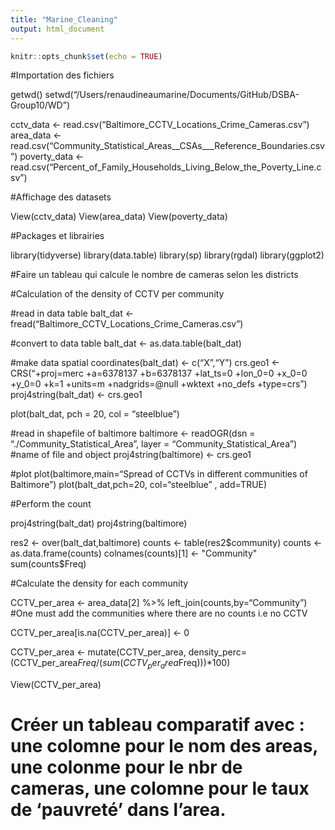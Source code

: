 ```yaml
---
title: "Marine_Cleaning"
output: html_document
---
```


```r
knitr::opts_chunk$set(echo = TRUE)
```

#Importation des fichiers

getwd()
setwd("/Users/renaudineaumarine/Documents/GitHub/DSBA-Group10/WD")

cctv_data <- read.csv("Baltimore_CCTV_Locations_Crime_Cameras.csv")
area_data <- read.csv("Community_Statistical_Areas__CSAs___Reference_Boundaries.csv")
poverty_data <- read.csv("Percent_of_Family_Households_Living_Below_the_Poverty_Line.csv")

#Affichage des datasets

View(cctv_data)
View(area_data)
View(poverty_data)


#Packages et librairies

library(tidyverse)
library(data.table)
library(sp)
library(rgdal)
library(ggplot2)


#Faire un tableau qui calcule le nombre de cameras selon les districts 

#Calculation of the density of CCTV per community

#read in data table
balt_dat <-  fread("Baltimore_CCTV_Locations_Crime_Cameras.csv")

#convert to data table
balt_dat <- as.data.table(balt_dat)

#make data spatial
coordinates(balt_dat) <-  c("X","Y")
crs.geo1 <-  CRS("+proj=merc +a=6378137 +b=6378137 +lat_ts=0 +lon_0=0 +x_0=0 +y_0=0 +k=1 +units=m +nadgrids=@null +wktext +no_defs +type=crs")
proj4string(balt_dat) <-  crs.geo1  

plot(balt_dat, pch = 20, col = "steelblue")

#read in shapefile of baltimore
baltimore <-  readOGR(dsn = "./Community_Statistical_Area", layer = "Community_Statistical_Area") #name of file and object
proj4string(baltimore) <- crs.geo1

#plot
plot(baltimore,main="Spread of CCTVs in different communities of Baltimore")
plot(balt_dat,pch=20, col="steelblue" , add=TRUE)

#Perform the count

proj4string(balt_dat)
proj4string(baltimore)

res2 <- over(balt_dat,baltimore)
counts <- table(res2$community)
counts <- as.data.frame(counts)
colnames(counts)[1] <- "Community"
sum(counts$Freq)

#Calculate the density for each community

CCTV_per_area <- area_data[2] %>% 
  left_join(counts,by="Community") #One must add the communities where there are no counts i.e no CCTV

CCTV_per_area[is.na(CCTV_per_area)] <- 0

CCTV_per_area <- mutate(CCTV_per_area, density_perc=(CCTV_per_area$Freq/(sum(CCTV_per_area$Freq)))*100)

View(CCTV_per_area)


# Créer un tableau comparatif avec : une colomne pour le nom des areas, une colonme pour le nbr de cameras, une colomne pour le taux de 'pauvreté' dans l'area. 


